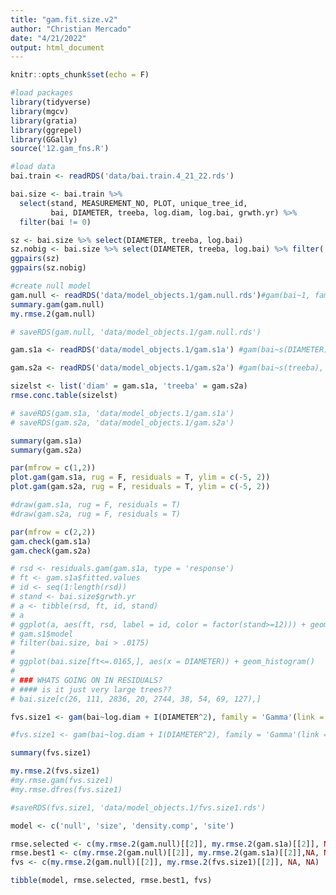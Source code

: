 ```yaml
---
title: "gam.fit.size.v2"
author: "Christian Mercado"
date: "4/21/2022"
output: html_document
---
```


```r
knitr::opts_chunk$set(echo = F)

#load packages
library(tidyverse)
library(mgcv)
library(gratia)
library(ggrepel)
library(GGally)
source('12.gam_fns.R')

#load data
bai.train <- readRDS('data/bai.train.4_21_22.rds')

bai.size <- bai.train %>% 
  select(stand, MEASUREMENT_NO, PLOT, unique_tree_id, 
         bai, DIAMETER, treeba, log.diam, log.bai, grwth.yr) %>% 
  filter(bai != 0)

```

```r
sz <- bai.size %>% select(DIAMETER, treeba, log.bai)
sz.nobig <- bai.size %>% select(DIAMETER, treeba, log.bai) %>% filter(!(DIAMETER > 30))
ggpairs(sz)
ggpairs(sz.nobig)
```


```r
#create null model
gam.null <- readRDS('data/model_objects.1/gam.null.rds')#gam(bai~1, family = 'Gamma'(link = log), data = bai.size)
summary.gam(gam.null)
my.rmse.2(gam.null)

# saveRDS(gam.null, 'data/model_objects.1/gam.null.rds')
```

```r
gam.s1a <- readRDS('data/model_objects.1/gam.s1a') #gam(bai~s(DIAMETER), family = 'Gamma'(link = log), data = bai.size[bai.size$unique_tree_id != 15431,], method = 'ML') #without giant trees

gam.s2a <- readRDS('data/model_objects.1/gam.s2a') #gam(bai~s(treeba), family = 'Gamma'(link = log), data = bai.size[bai.size$unique_tree_id != 15431,], method = 'ML') #without giant trees

sizelst <- list('diam' = gam.s1a, 'treeba' = gam.s2a)
rmse.conc.table(sizelst)

# saveRDS(gam.s1a, 'data/model_objects.1/gam.s1a')
# saveRDS(gam.s2a, 'data/model_objects.1/gam.s2a')
```

```r

summary(gam.s1a)
summary(gam.s2a)

par(mfrow = c(1,2))
plot.gam(gam.s1a, rug = F, residuals = T, ylim = c(-5, 2))
plot.gam(gam.s2a, rug = F, residuals = T, ylim = c(-5, 2))

#draw(gam.s1a, rug = F, residuals = T)
#draw(gam.s2a, rug = F, residuals = T)

par(mfrow = c(2,2))
gam.check(gam.s1a)
gam.check(gam.s2a)

```

```r
# rsd <- residuals.gam(gam.s1a, type = 'response')
# ft <- gam.s1a$fitted.values
# id <- seq(1:length(rsd))
# stand <- bai.size$grwth.yr
# a <- tibble(rsd, ft, id, stand)
# a
# ggplot(a, aes(ft, rsd, label = id, color = factor(stand>=12))) + geom_point(alpha = .2) + geom_label_repel()
# gam.s1$model
# filter(bai.size, bai > .0175)
# 
# ggplot(bai.size[ft<=.0165,], aes(x = DIAMETER)) + geom_histogram()
# 
# ### WHATS GOING ON IN RESIDUALS?
# #### is it just very large trees??
# bai.size[c(26, 111, 2836, 20, 2744, 38, 54, 69, 127),]


```

```r

fvs.size1 <- gam(bai~log.diam + I(DIAMETER^2), family = 'Gamma'(link = log), data = bai.size[bai.size$unique_tree_id!=15431,], method = 'ML') #readRDS('data/model_objects.1/fvs.size1') 

#fvs.size1 <- gam(bai~log.diam + I(DIAMETER^2), family = 'Gamma'(link = log), data = bai.size[bai.size$unique_tree_id!=15431,])

summary(fvs.size1)

my.rmse.2(fvs.size1)
#my.rmse.gam(fvs.size1)
#my.rmse.dfres(fvs.size1)

#saveRDS(fvs.size1, 'data/model_objects.1/fvs.size1.rds')
```

```r
model <- c('null', 'size', 'density.comp', 'site')

rmse.selected <- c(my.rmse.2(gam.null)[[2]], my.rmse.2(gam.s1a)[[2]], NA, NA)
rmse.best1 <- c(my.rmse.2(gam.null)[[2]], my.rmse.2(gam.s1a)[[2]],NA, NA)
fvs <- c(my.rmse.2(gam.null)[[2]], my.rmse.2(fvs.size1)[[2]], NA, NA)

tibble(model, rmse.selected, rmse.best1, fvs)

```


